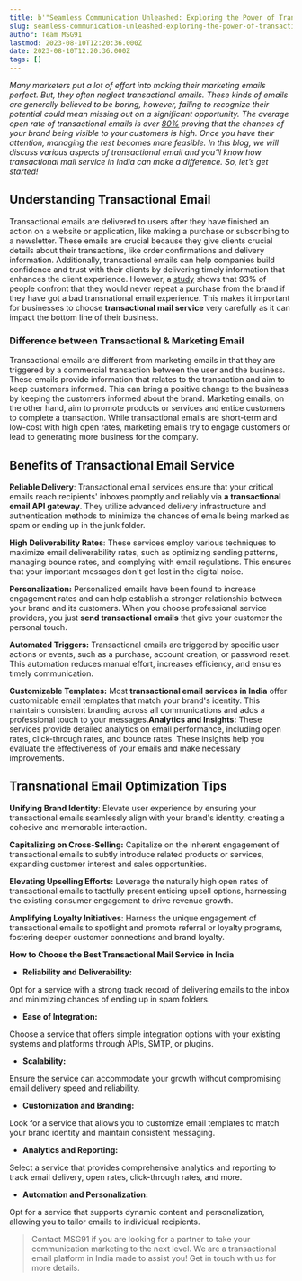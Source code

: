 ```yaml
---
title: b'"Seamless Communication Unleashed: Exploring the Power of Transactional Email Service for Secure, Reliable in Digital Landscape"'
slug: seamless-communication-unleashed-exploring-the-power-of-transactional-email-service-for-secure-reliable-in-digital-landscape
author: Team MSG91
lastmod: 2023-08-10T12:20:36.000Z
date: 2023-08-10T12:20:36.000Z
tags: []
---
```


*Many marketers put a lot of effort into making their marketing emails perfect. But, they often neglect transactional emails. These kinds of emails are generally believed to be boring, however, failing to recognize their potential could mean missing out on a significant opportunity. The average open rate of transactional emails is over [80%](https://www.mailgun.com/blog/email/email-open-rates-decoded/#:~:text=On%20average%2C%20most%20transactional%20emails,somewhere%20between%2020%2D25%25.) proving that the chances of your brand being visible to your customers is high. Once you have their attention, managing the rest becomes more feasible. In this blog, we will discuss various aspects of transactional email and you’ll know how transactional mail service in India can make a difference. So, let’s get started!*

**Understanding Transactional Email**
-------------------------------------

Transactional emails are delivered to users after they have finished an action on a website or application, like making a purchase or subscribing to a newsletter. These emails are crucial because they give clients crucial details about their transactions, like order confirmations and delivery information. Additionally, transactional emails can help companies build confidence and trust with their clients by delivering timely information that enhances the client experience. However, a [study](https://www.mailjet.com/blog/email-best-practices/transactional-research-report/) shows that 93% of people confront that they would never repeat a purchase from the brand if they have got a bad transnational email experience. This makes it important for businesses to choose **transactional mail service** very carefully as it can impact the bottom line of their business.

### Difference between Transactional & Marketing Email

Transactional emails are different from marketing emails in that they are triggered by a commercial transaction between the user and the business. These emails provide information that relates to the transaction and aim to keep customers informed. This can bring a positive change to the business by keeping the customers informed about the brand. Marketing emails, on the other hand, aim to promote products or services and entice customers to complete a transaction. While transactional emails are short-term and low-cost with high open rates, marketing emails try to engage customers or lead to generating more business for the company.

**Benefits of Transactional Email Service**
-------------------------------------------

**Reliable Delivery**: Transactional email services ensure that your critical emails reach recipients' inboxes promptly and reliably via **a transactional email API gateway**. They utilize advanced delivery infrastructure and authentication methods to minimize the chances of emails being marked as spam or ending up in the junk folder.

**High Deliverability Rates**: These services employ various techniques to maximize email deliverability rates, such as optimizing sending patterns, managing bounce rates, and complying with email regulations. This ensures that your important messages don't get lost in the digital noise.

**Personalization:** Personalized emails have been found to increase engagement rates and can help establish a stronger relationship between your brand and its customers. When you choose professional service providers, you just **send transactional emails** that give your customer the personal touch.

**Automated Triggers:** Transactional emails are triggered by specific user actions or events, such as a purchase, account creation, or password reset. This automation reduces manual effort, increases efficiency, and ensures timely communication.

**Customizable Templates:** Most **transactional email services in India** offer customizable email templates that match your brand's identity. This maintains consistent branding across all communications and adds a professional touch to your messages.**Analytics and Insights:** These services provide detailed analytics on email performance, including open rates, click-through rates, and bounce rates. These insights help you evaluate the effectiveness of your emails and make necessary improvements.

**Transnational Email Optimization Tips**
-----------------------------------------

**Unifying Brand Identity**: Elevate user experience by ensuring your transactional emails seamlessly align with your brand's identity, creating a cohesive and memorable interaction.

**Capitalizing on Cross-Selling:** Capitalize on the inherent engagement of transactional emails to subtly introduce related products or services, expanding customer interest and sales opportunities.

**Elevating Upselling Efforts:** Leverage the naturally high open rates of transactional emails to tactfully present enticing upsell options, harnessing the existing consumer engagement to drive revenue growth.

**Amplifying Loyalty Initiatives**: Harness the unique engagement of transactional emails to spotlight and promote referral or loyalty programs, fostering deeper customer connections and brand loyalty.

**How to Choose the Best Transactional Mail Service in India**

* ******Reliability and Deliverability:******

Opt for a service with a strong track record of delivering emails to the inbox and minimizing chances of ending up in spam folders.

* ******Ease of Integration:******

Choose a service that offers simple integration options with your existing systems and platforms through APIs, SMTP, or plugins.

* ******Scalability:******

Ensure the service can accommodate your growth without compromising email delivery speed and reliability.

* ******Customization and Branding:******

Look for a service that allows you to customize email templates to match your brand identity and maintain consistent messaging.

* ******Analytics and Reporting:******

Select a service that provides comprehensive analytics and reporting to track email delivery, open rates, click-through rates, and more.

* ******Automation and Personalization:******

Opt for a service that supports dynamic content and personalization, allowing you to tailor emails to individual recipients.


> Contact MSG91 if you are looking for a partner to take your communication marketing to the next level. We are a transactional email platform in India made to assist you! Get in touch with us for more details.

  


  


